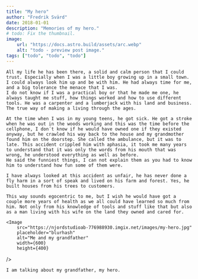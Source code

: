 ```yaml
---
title: "My hero"
author: "Fredrik Svärd"
date: 2018-01-01
description: "Memories of my hero."
# todo: Fix the thumbnail.
image:
    url: "https://docs.astro.build/assets/arc.webp"
    alt: "todo - preview post image."
tags: ["todo", "todo", "todo"]
---
```



<PostLayout frontmatter={frontmatter}>

    All my life he has been there, a solid and calm person that I could trust. Especially when I was a little boy growing up in a small town. I could always look him up and be with him. He had always time for me, and a big tolerance the menace that I was.
    I do not know if I was a practical boy or that he made me one, he always taught me stuff, how things worked and how to use different tools. He was a carpenter and a lumberjack with his land and business. The true way of making a living through the ages.

    At the time when I was in my young teens, he got sick. He got a stroke when he was out in the woods working and this was the time before the cellphone, I don´t know if he would have owned one if they existed anyway, but he crawled his way back to the house and my grandmother found him on the doorstep. She called the ambulance, but it was to late. This accident crippled him with aphasia, it took me many years to understand that it was only the words from his mouth that was wrong, he understood everything as well as before.
    He said the funniest things, I can not explain them as you had to know him to understand how fun some of them were.

    I have always looked at this accident as unfair, he has never done a fly harm in a sort of speak and lived on his farm and forest. Yes, he built houses from his trees to customers.

    This way sounds egocentric to me, but I wish he would have got a couple more years of health as we all could have learned so much from him. Not only from his knowledge of tools and stuff like that but also as a man living with his wife on the land they owned and cared for.

    <Image
        src="https://njordstudioab-776988930.imgix.net/images/my-hero.jpg"
        placeholder="blurhash"
        alt="Me and my grandfather"
        width={600}
        height={400}

/>

    I am talking about my grandfather, my hero.

</PostLayout>
